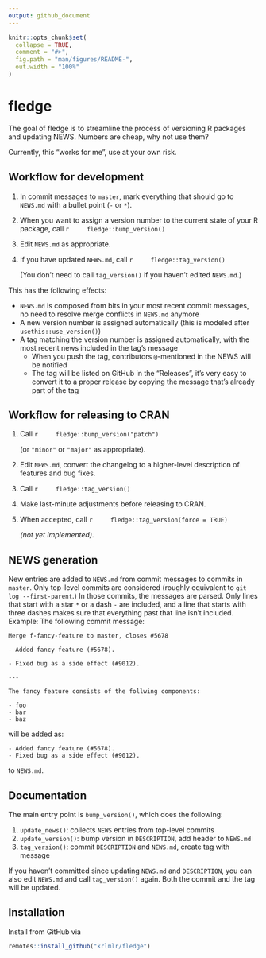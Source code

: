 ```yaml
---
output: github_document
---
```


<!-- README.md is generated from README.Rmd. Please edit that file -->

```r
knitr::opts_chunk$set(
  collapse = TRUE,
  comment = "#>",
  fig.path = "man/figures/README-",
  out.width = "100%"
)
```
# fledge

The goal of fledge is to streamline the process of versioning R packages and updating NEWS. Numbers are cheap, why not use them?

Currently, this "works for me", use at your own risk.

## Workflow for development

1. In commit messages to `master`, mark everything that should go to `NEWS.md` with a bullet point (`-` or `*`).
1. When you want to assign a version number to the current state of your R package, call
    ```r
    fledge::bump_version()
    ```
1. Edit `NEWS.md` as appropriate.
1. If you have updated `NEWS.md`, call
    ```r
    fledge::tag_version()
    ```
    
    (You don't need to call `tag_version()` if you haven't edited `NEWS.md`.)

This has the following effects:

- `NEWS.md` is composed from bits in your most recent commit messages, no need to resolve merge conflicts in `NEWS.md` anymore
- A new version number is assigned automatically (this is modeled after `usethis::use_version()`)
- A tag matching the version number is assigned automatically, with the most recent news included in the tag's message
    - When you push the tag, contributors `@`-mentioned in the NEWS will be notified
    - The tag will be listed on GitHub in the "Releases", it's very easy to convert it to a proper release by copying the message that's already part of the tag


## Workflow for releasing to CRAN

1. Call
    ```r
    fledge::bump_version("patch")
    ```
    
    (or `"minor"` or `"major"` as appropriate).
1. Edit `NEWS.md`, convert the changelog to a higher-level description of features and bug fixes.
1. Call
    ```r
    fledge::tag_version()
    ```
1. Make last-minute adjustments before releasing to CRAN.
1. When accepted, call
    ```r
    fledge::tag_version(force = TRUE)
    ```
    
    *(not yet implemented)*.


## NEWS generation

New entries are added to `NEWS.md` from commit messages to commits in `master`. Only top-level commits are considered (roughly equivalent to `git log --first-parent`.) In those commits, the messages are parsed. Only lines that start with a star `*` or a dash `-` are included, and a line that starts with three dashes makes sure that everything past that line isn't included. Example: The following commit message:

```
Merge f-fancy-feature to master, closes #5678

- Added fancy feature (#5678).

- Fixed bug as a side effect (#9012).

---

The fancy feature consists of the follwing components:

- foo
- bar
- baz
```

will be added as:

```
- Added fancy feature (#5678).
- Fixed bug as a side effect (#9012).
```

to `NEWS.md`.


## Documentation

The main entry point is `bump_version()`, which does the following:

1. `update_news()`: collects `NEWS` entries from top-level commits
2. `update_version()`: bump version in `DESCRIPTION`, add header to `NEWS.md`
3. `tag_version()`: commit `DESCRIPTION` and `NEWS.md`, create tag with message

If you haven't committed since updating `NEWS.md` and `DESCRIPTION`, you can also edit `NEWS.md` and call `tag_version()` again. Both the commit and the tag will be updated.


## Installation

Install from GitHub via

``` r
remotes::install_github("krlmlr/fledge")
```
